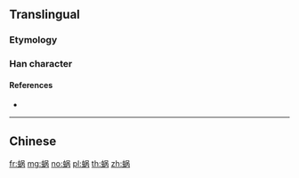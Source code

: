 {{character info/new}}
{{also|蝸}}
==Translingual==

===Etymology===
{{Han simp|蝸|f=咼|t=呙}}

===Han character===
{{Han char|rn=142|rad=虫|as=07|sn=13|four=|canj=LIROB|ids=⿰虫呙}}

====References====
* {{Han ref|kx=1085.261|hdz=42856.010|uh=8717|ud=34583}}

----

==Chinese==
{{zh-see|蝸}}

[[fr:蜗]]
[[mg:蜗]]
[[no:蜗]]
[[pl:蜗]]
[[th:蜗]]
[[zh:蜗]]